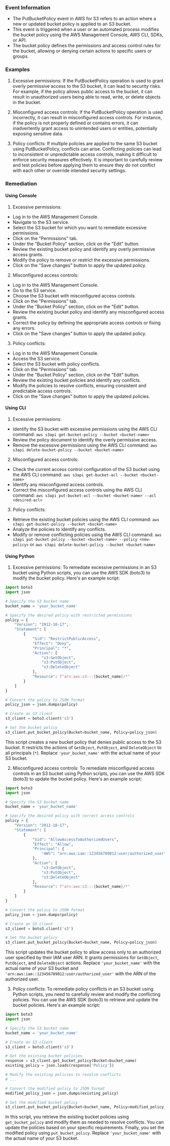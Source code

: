 
### Event Information

- The PutBucketPolicy event in AWS for S3 refers to an action where a new or updated bucket policy is applied to an S3 bucket.
- This event is triggered when a user or an automated process modifies the bucket policy using the AWS Management Console, AWS CLI, SDKs, or API.
- The bucket policy defines the permissions and access control rules for the bucket, allowing or denying certain actions to specific users or groups.


### Examples

1. Excessive permissions: If the PutBucketPolicy operation is used to grant overly permissive access to the S3 bucket, it can lead to security risks. For example, if the policy allows public access to the bucket, it can result in unauthorized users being able to read, write, or delete objects in the bucket.

2. Misconfigured access controls: If the PutBucketPolicy operation is used incorrectly, it can result in misconfigured access controls. For instance, if the policy is not properly defined or contains errors, it can inadvertently grant access to unintended users or entities, potentially exposing sensitive data.

3. Policy conflicts: If multiple policies are applied to the same S3 bucket using PutBucketPolicy, conflicts can arise. Conflicting policies can lead to inconsistent or unpredictable access controls, making it difficult to enforce security measures effectively. It is important to carefully review and test policies before applying them to ensure they do not conflict with each other or override intended security settings.

### Remediation

#### Using Console

1. Excessive permissions:
- Log in to the AWS Management Console.
- Navigate to the S3 service.
- Select the S3 bucket for which you want to remediate excessive permissions.
- Click on the "Permissions" tab.
- Under the "Bucket Policy" section, click on the "Edit" button.
- Review the existing bucket policy and identify any overly permissive access grants.
- Modify the policy to remove or restrict the excessive permissions.
- Click on the "Save changes" button to apply the updated policy.

2. Misconfigured access controls:
- Log in to the AWS Management Console.
- Go to the S3 service.
- Choose the S3 bucket with misconfigured access controls.
- Click on the "Permissions" tab.
- Under the "Bucket Policy" section, click on the "Edit" button.
- Review the existing bucket policy and identify any misconfigured access grants.
- Correct the policy by defining the appropriate access controls or fixing any errors.
- Click on the "Save changes" button to apply the updated policy.

3. Policy conflicts:
- Log in to the AWS Management Console.
- Access the S3 service.
- Select the S3 bucket with policy conflicts.
- Click on the "Permissions" tab.
- Under the "Bucket Policy" section, click on the "Edit" button.
- Review the existing bucket policies and identify any conflicts.
- Modify the policies to resolve conflicts, ensuring consistent and predictable access controls.
- Click on the "Save changes" button to apply the updated policies.

#### Using CLI

1. Excessive permissions:
- Identify the S3 bucket with excessive permissions using the AWS CLI command: `aws s3api get-bucket-policy --bucket <bucket-name>`
- Review the policy document to identify the overly permissive access.
- Remove the excessive permissions using the AWS CLI command: `aws s3api delete-bucket-policy --bucket <bucket-name>`

2. Misconfigured access controls:
- Check the current access control configuration of the S3 bucket using the AWS CLI command: `aws s3api get-bucket-acl --bucket <bucket-name>`
- Identify any misconfigured access controls.
- Correct the misconfigured access controls using the AWS CLI command: `aws s3api put-bucket-acl --bucket <bucket-name> --acl <desired-acl>`

3. Policy conflicts:
- Retrieve the existing bucket policies using the AWS CLI command: `aws s3api get-bucket-policy --bucket <bucket-name>`
- Analyze the policies to identify any conflicts.
- Modify or remove conflicting policies using the AWS CLI command: `aws s3api put-bucket-policy --bucket <bucket-name> --policy <new-policy>` or `aws s3api delete-bucket-policy --bucket <bucket-name>`

#### Using Python

1. Excessive permissions:
To remediate excessive permissions in an S3 bucket using Python scripts, you can use the AWS SDK (boto3) to modify the bucket policy. Here's an example script:

```python
import boto3
import json

# Specify the S3 bucket name
bucket_name = 'your_bucket_name'

# Specify the desired policy with restricted permissions
policy = {
    "Version": "2012-10-17",
    "Statement": [
        {
            "Sid": "RestrictPublicAccess",
            "Effect": "Deny",
            "Principal": "*",
            "Action": [
                "s3:GetObject",
                "s3:PutObject",
                "s3:DeleteObject"
            ],
            "Resource": f"arn:aws:s3:::{bucket_name}/*"
        }
    ]
}

# Convert the policy to JSON format
policy_json = json.dumps(policy)

# Create an S3 client
s3_client = boto3.client('s3')

# Set the bucket policy
s3_client.put_bucket_policy(Bucket=bucket_name, Policy=policy_json)
```

This script creates a new bucket policy that denies public access to the S3 bucket. It restricts the actions of `GetObject`, `PutObject`, and `DeleteObject` to all principals (`*`). Replace `'your_bucket_name'` with the actual name of your S3 bucket.

2. Misconfigured access controls:
To remediate misconfigured access controls in an S3 bucket using Python scripts, you can use the AWS SDK (boto3) to update the bucket policy. Here's an example script:

```python
import boto3
import json

# Specify the S3 bucket name
bucket_name = 'your_bucket_name'

# Specify the desired policy with correct access controls
policy = {
    "Version": "2012-10-17",
    "Statement": [
        {
            "Sid": "AllowAccessToAuthorizedUsers",
            "Effect": "Allow",
            "Principal": {
                "AWS": "arn:aws:iam::123456789012:user/authorized_user"
            },
            "Action": [
                "s3:GetObject",
                "s3:PutObject",
                "s3:DeleteObject"
            ],
            "Resource": f"arn:aws:s3:::{bucket_name}/*"
        }
    ]
}

# Convert the policy to JSON format
policy_json = json.dumps(policy)

# Create an S3 client
s3_client = boto3.client('s3')

# Set the bucket policy
s3_client.put_bucket_policy(Bucket=bucket_name, Policy=policy_json)
```

This script updates the bucket policy to allow access only to an authorized user specified by their IAM user ARN. It grants permissions for `GetObject`, `PutObject`, and `DeleteObject` actions. Replace `'your_bucket_name'` with the actual name of your S3 bucket and `'arn:aws:iam::123456789012:user/authorized_user'` with the ARN of the authorized user.

3. Policy conflicts:
To remediate policy conflicts in an S3 bucket using Python scripts, you need to carefully review and modify the conflicting policies. You can use the AWS SDK (boto3) to retrieve and update the bucket policies. Here's an example script:

```python
import boto3
import json

# Specify the S3 bucket name
bucket_name = 'your_bucket_name'

# Create an S3 client
s3_client = boto3.client('s3')

# Get the existing bucket policies
response = s3_client.get_bucket_policy(Bucket=bucket_name)
existing_policy = json.loads(response['Policy'])

# Modify the existing policies to resolve conflicts
# ...

# Convert the modified policy to JSON format
modified_policy_json = json.dumps(existing_policy)

# Set the modified bucket policy
s3_client.put_bucket_policy(Bucket=bucket_name, Policy=modified_policy_json)
```

In this script, you retrieve the existing bucket policies using `get_bucket_policy` and modify them as needed to resolve conflicts. You can update the policies based on your specific requirements. Finally, you set the modified policy using `put_bucket_policy`. Replace `'your_bucket_name'` with the actual name of your S3 bucket.

